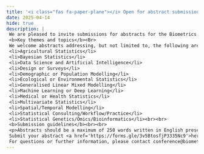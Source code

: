```yaml
---
title: '<i class="fas fa-paper-plane"></i> Open for abstract submissions'
date: 2025-04-14
hide: true
description: |
 We are pleased to invite submissions for abstracts for the Biometrics in the Bush Capital, to be held on 24th-28th November 2025 at Canberra, Australia. The conference aims to bring together researchers, practitioners and educators to share ideas, current research findings, and emerging trends in the development and application of statistical and data science theory and methods to problems in biosciences. <Br><br>
 <b>Key themes and topics</b><Br>
 We welcome abstracts addressing, but not limited to, the following areas:<br>
 <li>Agricultural Statistics</li>
 <li>Bayesian Statistics</li>
 <li>Data Science and Artificial Intelligence</li>
 <li>Design or Surveys</li>
 <li>Demographic or Population Modelling</li>
 <li>Ecological or Environmental Statistics</li>
 <li>Generalised Linear Mixed Modelling</li>
 <li>Machine Learning or Deep Learning</li>
 <li>Medical or Health Statistics</li>
 <li>Multivariate Statistics</li>
 <li>Spatial/Temporal Modelling</li>
 <li>Statistical Consulting/Workflow/Practice</li>
 <li>Statistical Genetics/Omics/Bioinformatics</li><br><br>
 <b>Submission guidelines</b><br><br>
 <p>Abstracts should be a maximum of 250 words written in English presented either as a talk or a poster. <br>
 Submit your abstract <a href='https://forms.gle/3v5BtosfjP3335Nc9'>here</a> by <b>14th July 2025</b>.<br><br>
 For questions or further information, please contact conference@biometricsociety.org.au.</p> 
---
```

